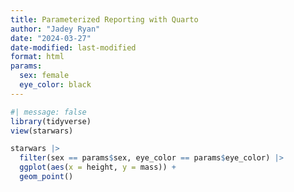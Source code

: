 ```yaml
---
title: Parameterized Reporting with Quarto
author: "Jadey Ryan"
date: "2024-03-27"
date-modified: last-modified
format: html
params:
  sex: female
  eye_color: black
---
```


```r
#| message: false
library(tidyverse) 
view(starwars)
```

```r
starwars |> 
  filter(sex == params$sex, eye_color == params$eye_color) |>
  ggplot(aes(x = height, y = mass)) +
  geom_point() 
```


